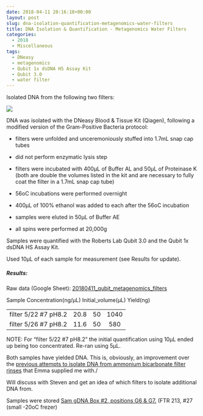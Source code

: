 ```yaml
---
date: 2018-04-11 20:16:18+00:00
layout: post
slug: dna-isolation-quantification-metagenomics-water-filters
title: DNA Isolation & Quantification - Metagenomics Water Filters
categories:
  - 2018
  - Miscellaneous
tags:
  - DNeasy
  - metagenomics
  - Qubit 1x dsDNA HS Assay Kit
  - Qubit 3.0
  - water filter
---
```


Isolated DNA from the following two filters:

![](https://owl.fish.washington.edu/Athaliana/20180411_metagenome_filters.jpg)

DNA was isolated with the DNeasy Blood & Tissue Kit (Qiagen), following a modified version of the Gram-Positive Bacteria protocol:





  * filters were unfolded and unceremoniously stuffed into 1.7mL snap cap tubes


  * did not perform enzymatic lysis step


  * filters were incubated with 400μL of Buffer AL and 50μL of Proteinase K (both are double the volumes listed in the kit and are necessary to fully coat the filter in a 1.7mL snap cap tube)


  * 56oC incubations were performed overnight


  * 400μL of 100% ethanol was added to each after the 56oC incubation


  * samples were eluted in 50μL of Buffer AE


  * all spins were performed at 20,000g



Samples were quantified with the Roberts Lab Qubit 3.0 and the Qubit 1x dsDNA HS Assay Kit.

Used 10μL of each sample for measurement (see Results for update).



##### Results:



Raw data (Google Sheet): [20180411_qubit_metagenomics_filters](https://docs.google.com/spreadsheets/d/1XhDeaiuDhYwRASOfXpE_7hf6CbAtZ2xv4eAJrJjasTU/edit?usp=sharing)

<table >

<tr >
  Sample
  Concentration(ng/μL)
  Initial_volume(μL)
  Yield(ng)
</tr>

<tbody >
<tr >
  
<td align="left" >filter 5/22 #7 pH8.2
</td>
  
<td align="center" >20.8
</td>
  
<td align="center" >50
</td>
  
<td align="center" >1040
</td>
</tr>
<tr >
  
<td align="left" >filter 5/26 #7 pH8.2
</td>
  
<td align="center" >11.6
</td>
  
<td align="center" >50
</td>
  
<td align="center" >580
</td>
</tr>
</tbody>
</table>

NOTE: For "filter 5/22 #7 pH8.2" the initial quantification using 10μL ended up being too concentrated. Re-ran using 5μL.

Both samples have yielded DNA. This is, obviously, an improvement over the [previous attempts to isolate DNA from ammonium bicarbonate filter rinses](https://robertslab.github.io/sams-notebook/posts/2018/2018-04-03-dna-isolation-quantification-geoduck-larvae-metagenome-filter-rinses-2.html) that Emma supplied me with./

Will discuss with Steven and get an idea of which filters to isolate additional DNA from.

Samples were stored [Sam gDNA Box #2, positions G6 & G7.](https://docs.google.com/spreadsheets/d/1SWzKMKh7LBOgTfvEhJamE6pZFsTpRXY7otzXUC5fZSM/edit?usp=sharing) (FTR 213, #27 (small -20oC frezer)
